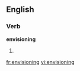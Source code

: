 ==English==

===Verb===
'''envisioning'''

# {{present participle of|[[envision]]}}

[[fr:envisioning]]
[[vi:envisioning]]